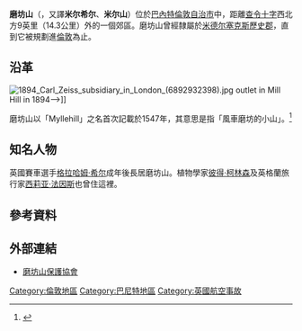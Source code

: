 {{infobox UK place|
|country = 英格蘭
|map_type = Greater London
|region= 倫敦
|population=
|official_name= Mill Hill
|london_borough= Barnet
|constituency_westminster= [[亨登_(英國國會選區)|亨登]]
|post_town= LONDON
|postcode_area= NW
|postcode_district= NW7
|dial_code= 020
|os_grid_reference= TQ225925
|latitude= 51.62
|longitude= -0.23
|charingX_distance_mi= 9
|charingX_direction= SES
|static_image=
|static_image_caption=
}}
'''磨坊山'''（{{lang-en|Mill Hill}}，又譯'''米尔希尔'''、'''米尔山'''）位於[[巴尼特區|巴內特倫敦自治市]]中，距離[[查令十字|查令十字]]西北方9英里（14.3公里）外的一個郊區。磨坊山曾經隸屬於[[米德尔塞克斯|米德尔塞克斯]][[英格蘭歷史郡|歷史郡]]，直到它被規劃進[[倫敦|倫敦]]為止。

== 沿革 ==
[[File:1894_Carl_Zeiss_subsidiary_in_London_(6892932398).jpg|thumb]] outlet in Mill Hill in 1894-->]]

磨坊山以「Myllehill」之名首次記載於1547年，其意思是指「風車磨坊的小山」。<ref>{{cite book|last=MIll|first=A. D.|title=A Dictionary of London Place-names|url=https://archive.org/details/dictionaryoflond0000mill_t6e3|publisher=Oxford University Press|year=2004|pages=[https://archive.org/details/dictionaryoflond0000mill_t6e3/page/152 152]|isbn=0198609574}}</ref>

== 知名人物 ==
{{Main|巴尼特人物列表}}
英國賽車選手[[格拉哈姆·希尔|格拉哈姆·希尔]]成年後長居磨坊山。植物學家[[彼得·柯林森_(植物學家)|彼得·柯林森]]及英格蘭旅行家[[西莉亚·法因斯|西莉亚·法因斯]]也曾住這裡。

== 參考資料 ==
{{reflist}}

== 外部連結 ==
*[https://web.archive.org/web/20190916083157/http://www.mhps.org.uk/ 磨坊山保護協會]

[[Category:倫敦地區|Category:倫敦地區]]
[[Category:巴尼特地區|Category:巴尼特地區]]
[[Category:英國航空事故|Category:英國航空事故]]